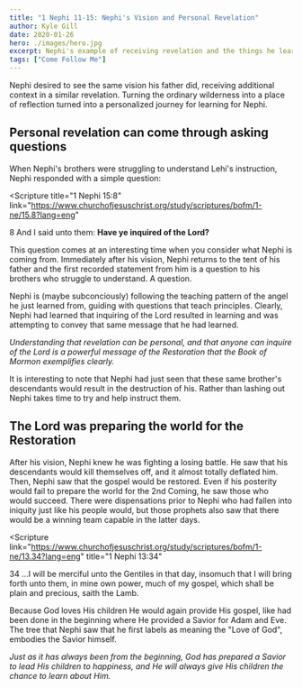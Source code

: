 ```yaml
---
title: "1 Nephi 11-15: Nephi's Vision and Personal Revelation"
author: Kyle Gill
date: 2020-01-26
hero: ./images/hero.jpg
excerpt: Nephi's example of receiving revelation and the things he learns teaches lessons on individual personal revelation
tags: ["Come Follow Me"]
---
```


Nephi desired to see the same vision his father did, receiving additional context in a similar revelation. Turning the ordinary wilderness into a place of reflection turned into a personalized journey for learning for Nephi.

## Personal revelation can come through asking questions

When Nephi's brothers were struggling to understand Lehi's instruction, Nephi responded with a simple question:

<Scripture
  title="1 Nephi 15:8"
  link="https://www.churchofjesuschrist.org/study/scriptures/bofm/1-ne/15.8?lang=eng"
>
  8 And I said unto them: <b>Have ye inquired of the Lord?</b>
</Scripture>

This question comes at an interesting time when you consider what Nephi is coming from. Immediately after his vision, Nephi returns to the tent of his father and the first recorded statement from him is a question to his brothers who struggle to understand. A question.

Nephi is (maybe subconciously) following the teaching pattern of the angel he just learned from, guiding with questions that teach principles. Clearly, Nephi had learned that inquiring of the Lord resulted in learning and was attempting to convey that same message that he had learned.

_Understanding that revelation can be personal, and that anyone can inquire of the Lord is a powerful message of the Restoration that the Book of Mormon exemplifies clearly._

It is interesting to note that Nephi had just seen that these same brother's descendants would result in the destruction of his. Rather than lashing out Nephi takes time to try and help instruct them.

## The Lord was preparing the world for the Restoration

After his vision, Nephi knew he was fighting a losing battle. He saw that his descendants would kill themselves off, and it almost totally deflated him. Then, Nephi saw that the gospel would be restored. Even if his posterity would fail to prepare the world for the 2nd Coming, he saw those who would succeed. There were dispensations prior to Nephi who had fallen into iniquity just like his people would, but those prophets also saw that there would be a winning team capable in the latter days.

<Scripture
  link="https://www.churchofjesuschrist.org/study/scriptures/bofm/1-ne/13.34?lang=eng"
  title="1 Nephi 13:34"
>
  34 ...I will be merciful unto the Gentiles in that day, insomuch that I will
  bring forth unto them, in mine own power, much of my gospel, which shall be
  plain and precious, saith the Lamb.
</Scripture>

Because God loves His children He would again provide His gospel, like had been done in the beginning where He provided a Savior for Adam and Eve. The tree that Nephi saw that he first labels as meaning the "Love of God", embodies the Savior himself.

_Just as it has always been from the beginning, God has prepared a Savior to lead His children to happiness, and He will always give His children the chance to learn about Him._
